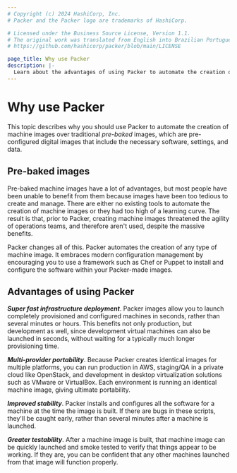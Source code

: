```yaml
---
# Copyright (c) 2024 HashiCorp, Inc.
# Packer and the Packer logo are trademarks of HashiCorp.

# Licensed under the Business Source License, Version 1.1.
# The original work was translated from English into Brazilian Portuguese.
# https://github.com/hashicorp/packer/blob/main/LICENSE

page_title: Why use Packer
description: |-
  Learn about the advantages of using Packer to automate the creation of machine images and artifacts.
---
```


# Why use Packer

This topic describes why you should use Packer to automate the creation of machine images over traditional _pre-baked_ images, which are pre-configured digital images that include the necessary software, settings, and data.

## Pre-baked images

Pre-baked machine images have a lot of advantages, but most people have been unable to
benefit from them because images have been too tedious to create and manage.
There are either no existing tools to automate the creation of machine images
or they had too high of a learning curve. The result is that, prior to Packer,
creating machine images threatened the agility of operations teams, and
therefore aren't used, despite the massive benefits.

Packer changes all of this. Packer automates the creation of
any type of machine image. It embraces modern configuration management by
encouraging you to use a framework such as Chef or Puppet to install and
configure the software within your Packer-made images.

## Advantages of using Packer

**_Super fast infrastructure deployment_**. Packer images allow you to launch
completely provisioned and configured machines in seconds, rather than several
minutes or hours. This benefits not only production, but development as well,
since development virtual machines can also be launched in seconds, without
waiting for a typically much longer provisioning time.

**_Multi-provider portability_**. Because Packer creates identical images for
multiple platforms, you can run production in AWS, staging/QA in a private cloud
like OpenStack, and development in desktop virtualization solutions such as
VMware or VirtualBox. Each environment is running an identical machine image,
giving ultimate portability.

**_Improved stability_**. Packer installs and configures all the software for a
machine at the time the image is built. If there are bugs in these scripts,
they'll be caught early, rather than several minutes after a machine is
launched.

**_Greater testability_**. After a machine image is built, that machine image
can be quickly launched and smoke tested to verify that things appear to be
working. If they are, you can be confident that any other machines launched from
that image will function properly.
